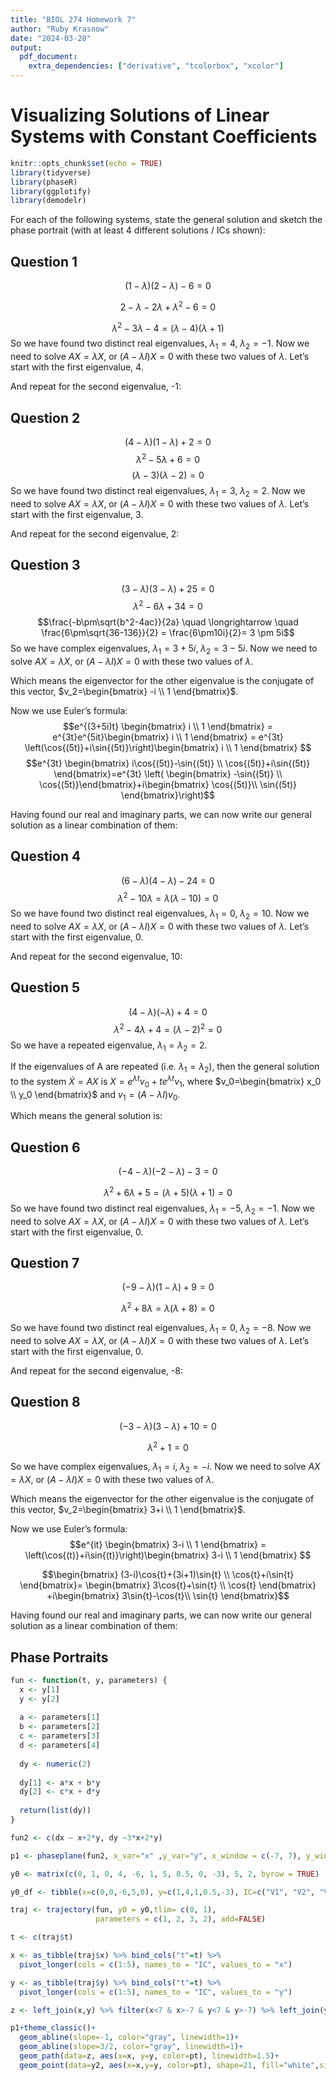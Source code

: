 ```yaml
---
title: "BIOL 274 Homework 7"
author: "Ruby Krasnow"
date: "2024-03-28"
output:
  pdf_document:
    extra_dependencies: ["derivative", "tcolorbox", "xcolor"]
---
```

# Visualizing Solutions of Linear Systems with Constant Coefficients

```r
knitr::opts_chunk$set(echo = TRUE)
library(tidyverse)
library(phaseR)
library(ggplotify)
library(demodelr)
```

For each of the following systems, state the general solution and sketch the phase portrait (with at least 4 different solutions / ICs shown):

## Question 1 
\begin{align*}
      \dot{x} &= x+2y \\
      \dot{y} &= 3x+2y
\end{align*}

\begin{equation*}
A = \begin{bmatrix} 
    1 & 2 \\
    3 & 2 \end{bmatrix}
  \end{equation*}

\begin{equation*}
\det{\begin{bmatrix} 
    1-\lambda & 2 \\
    3 & 2-\lambda \end{bmatrix}}=0 \\
\end{equation*}

$$ \left(1-\lambda\right) \left(2-\lambda\right)-6=0 $$

$$2-\lambda-2\lambda+\lambda^2-6=0 $$

$$\lambda^2-3\lambda-4=(\lambda-4)(\lambda+1) $$
So we have found two distinct real eigenvalues, $\lambda_1=4, \; \lambda_2=-1$. Now we need to solve $AX=\lambda X$, or $(A-\lambda I)X=0$ with these two values of $\lambda$. Let's start with the first eigenvalue, 4.

\begin{equation*}
A-4I=\begin{bmatrix} 
    1-4 & 2 \\
    3 & 2-4 \end{bmatrix}= \begin{bmatrix} 
    -3 & 2 \\
    3 & -2 \end{bmatrix} \longrightarrow{}
 \begin{bmatrix} 
  -3 & 2 \\  
  0 & 0
 \end{bmatrix} \end{equation*}
 
 \begin{equation*} 
  -3x_1+2x_2=0 \quad \rightarrow{} \quad 2x_2=3x_1 \quad \rightarrow{} \quad 
  v_1=
   \begin{bmatrix} 2 \\ 3  \end{bmatrix}
\end{equation*}

And repeat for the second eigenvalue, -1:
\begin{equation*}
A-(-I)=\begin{bmatrix} 
    1+1 & 2 \\
    3 & 2+1 \end{bmatrix}= \begin{bmatrix} 
    2 & 2 \\
    3 & 3 \end{bmatrix} \longrightarrow{}
 \begin{bmatrix} 
  1 & 1 \\  
  0 & 0
 \end{bmatrix} \end{equation*}
 
 \begin{equation*} 
  x_1+x_2=0 \quad \rightarrow{} \quad x_2=-x_1 \quad \rightarrow{} \quad 
  v_2=
   \begin{bmatrix} 1 \\ -1  \end{bmatrix}
\end{equation*}

\begin{tcolorbox}[colback=white, title=Solution]
$$X=C_1e^{4 t}\begin{bmatrix} 2 \\ 3  \end{bmatrix} +C_2e^{- t}\begin{bmatrix} 1 \\ -1 \end{bmatrix}$$
\end{tcolorbox}

\begin{tcolorbox}[colback=blue!5!white,colframe=blue!75!black,title=Check solution]
$$X'=C_1\begin{bmatrix} 8e^{4 t} \\ 12e^{4 t}  \end{bmatrix} +C_2\begin{bmatrix} -e^{-t} \\ e^{- t} \end{bmatrix}$$
$$x'= 8C_1e^{4 t}-C_2e^{-t}=2C_1e^{4 t}+C_2e^{- t}+2(3C_1e^{4 t}-C_2e^{- t})=x+2y$$
$$y'= 12C_1e^{4 t}+C_2e^{-t}=3(2C_1e^{4 t}+C_2e^{- t})+2(3C_1e^{4 t}-C_2e^{- t})=3x+2y$$
\end{tcolorbox}

## Question 2

\begin{align*}
      \dot{x} &= 4x+2y \\
      \dot{y} &= -x+y
\end{align*}

\begin{equation*}
A = \begin{bmatrix} 
    4 & 2 \\
    -1 & 1 \end{bmatrix}
  \end{equation*}

\begin{equation*}
\det{\begin{bmatrix} 
    4-\lambda & 2 \\
    -1 & 1-\lambda \end{bmatrix}}=0 \\
\end{equation*}


$$ \left(4-\lambda\right) \left(1-\lambda\right)+2=0 $$
$$ \lambda^2-5\lambda+6=0 $$
$$ \left(\lambda-3\right) \left(\lambda-2\right)=0 $$
So we have found two distinct real eigenvalues, $\lambda_1=3, \; \lambda_2=2$. Now we need to solve $AX=\lambda X$, or $(A-\lambda I)X=0$ with these two values of $\lambda$. Let's start with the first eigenvalue, 3.

\begin{equation*}
A-3I=\begin{bmatrix} 
    4-3 & 2 \\
    -1 & 1-3 \end{bmatrix}= \begin{bmatrix} 
    1 & 2 \\
    -1 & -2 \end{bmatrix} \longrightarrow{}
 \begin{bmatrix} 
  1 & 2 \\  
  0 & 0
 \end{bmatrix} \end{equation*}
 
  \begin{equation*} 
  x_1+2x_2=0 \quad \rightarrow{} \quad 2x_2=-x_1 \quad \rightarrow{} \quad 
  v_1=
   \begin{bmatrix} 2 \\ -1  \end{bmatrix}
\end{equation*}
 
 And repeat for the second eigenvalue, 2:
 \begin{equation*}
A-2I=\begin{bmatrix} 
    4-2 & 2 \\
    -1 & 1-2 \end{bmatrix}= \begin{bmatrix} 
    2 & 2 \\
    -1 & -1 \end{bmatrix} \longrightarrow{}
 \begin{bmatrix} 
  1 & 1 \\  
  0 & 0
 \end{bmatrix} \end{equation*}
 
  \begin{equation*} 
  x_1+x_2=0 \quad \rightarrow{} \quad x_2=-x_1 \quad \rightarrow{} \quad 
  v_2=
   \begin{bmatrix} 1 \\ -1  \end{bmatrix}
\end{equation*}
 
 \begin{tcolorbox}[colback=white, title=Solution]
$$X=C_1e^{3 t}\begin{bmatrix} 2 \\ -1  \end{bmatrix} +C_2e^{2 t}\begin{bmatrix} 1 \\ -1 \end{bmatrix}$$
\end{tcolorbox}
 
\begin{tcolorbox}[colback=blue!5!white,colframe=blue!75!black,title=Check solution]

$$x'= 6C_1e^{3 t}+2C_2e^{2t}=4(2C_1e^{3 t}+C_2e^{2 t})+2(-C_1e^{3 t}-C_2e^{2 t})=4x+2y$$

$$y'= -3C_1e^{3 t}-2C_2e^{2t}=-(2C_1e^{3 t}+C_2e^{2 t})+(-C_1e^{3 t}-C_2e^{2 t})=-x+y$$
\end{tcolorbox}
 
## Question 3

\begin{align*}
      \dot{x} &= 3x-5y \\
      \dot{y} &= 5x+3y
\end{align*}

\begin{equation*}
A = \begin{bmatrix} 
    3 & -5 \\
    5 & 3 \end{bmatrix}
  \end{equation*}

\begin{equation*}
\det{\begin{bmatrix} 
    3-\lambda & -5 \\
    5 & 3-\lambda \end{bmatrix}}=0 \\
\end{equation*}

$$ \left(3-\lambda\right) \left(3-\lambda\right)+25=0 $$
$$ \lambda^2-6\lambda+34=0 $$
$$\frac{-b\pm\sqrt{b^2-4ac}}{2a} \quad \longrightarrow \quad \frac{6\pm\sqrt{36-136}}{2} = \frac{6\pm10i}{2}= 3 \pm 5i$$
So we have complex eigenvalues, $\lambda_1=3+5i, \; \lambda_2=3-5i$. Now we need to solve $AX=\lambda X$, or $(A-\lambda I)X=0$ with these two values of $\lambda$.

\begin{equation*}
A-(3+5i)I=\begin{bmatrix} 
    3-3-5i & -5 \\
    5 & 3-3-5i \end{bmatrix}= \begin{bmatrix} 
    -5i & -5 \\
    5 & -5i \end{bmatrix} \quad \rightarrow{} \quad  
    \begin{bmatrix} 
    i & 1 \\
    0 & 0 \end{bmatrix}
\end{equation*}


\begin{equation*} 
  ix_1+x_2=0 \quad \rightarrow{} \quad ix_1=-x_2 \quad \rightarrow{} \quad v_1=
   \begin{bmatrix} i \\ 1  \end{bmatrix}
\end{equation*}

Which means the eigenvector for the other eigenvalue is the conjugate of this vector, $v_2=\begin{bmatrix} -i \\ 1  \end{bmatrix}$.

Now we use Euler's formula:
$$e^{(3+5i)t} \begin{bmatrix} i \\ 1  \end{bmatrix} = e^{3t}e^{5it}\begin{bmatrix} i \\ 1  \end{bmatrix} = e^{3t} \left(\cos{(5t)}+i\sin{(5t)}\right)\begin{bmatrix} i \\ 1 \end{bmatrix} $$
$$e^{3t} \begin{bmatrix} i\cos{(5t)}-\sin{(5t)} \\ \cos{(5t)}+i\sin{(5t)} \end{bmatrix}=e^{3t} \left(  \begin{bmatrix} -\sin{(5t)} \\ \cos{(5t)}\end{bmatrix}+i\begin{bmatrix} \cos{(5t)}\\ \sin{(5t)} \end{bmatrix}\right)$$

Having found our real and imaginary parts, we can now write our general solution as a linear combination of them:
\begin{tcolorbox}[colback=white, title=Solution]
$$X=C_1e^{3t} \begin{bmatrix} -\sin{5t} \\ \cos{5t} \end{bmatrix}+
C_2e^{3t} \begin{bmatrix} \cos{5t} \\ \sin{5t} \end{bmatrix} $$
\end{tcolorbox}

\begin{tcolorbox}[colback=blue!5!white,colframe=blue!75!black,title=Check solution]
$$x=-C_1e^{3t}\sin{5t}+C_2e^{3t}\cos{5t} $$
$$y=C_1e^{3t}\cos{5t}+C_2e^{3t}\sin{5t} $$
\begin{align*}
\dot{x} &= -5 C_1e^{3t}\cos{5t}-3C_1e^{3t}\sin{5t}-5C_2e^{3t}\sin{5t}+3 C_2e^{3t}\cos{5t} \\
        &= 3 \left( -C_1e^{3t}\sin{5t}+C_2e^{3t}\cos{5t} \right)- 5\left( C_1e^{3t}\cos{5t}+C_2e^{3t}\sin{5t}\right) \\
        &= 3x-5y
\end{align*}

\begin{align*}
\dot{y} &= -5 C_1e^{3t}\sin{5t}+3C_1e^{3t}\cos{5t}+5C_2e^{3t}\cos{5t}+3C_2e^{3t}\sin{5t} \\
        &= 5 \left( -C_1e^{3t}\sin{5t}+C_2e^{3t}\cos{5t} \right)+3\left( C_1e^{3t}\cos{5t}+C_2e^{3t}\sin{5t}\right) \\
        &= 5x+3y
\end{align*}
\end{tcolorbox}

## Question 4

\begin{align*}
      \dot{x} &= 6x-8y \\
      \dot{y} &= -3x+4y
\end{align*}

\begin{equation*}
A = \begin{bmatrix} 
    6 & -8 \\
    -3 & 4 \end{bmatrix}
  \end{equation*}

\begin{equation*}
\det{\begin{bmatrix} 
    6-\lambda & -8 \\
    -3 & 4-\lambda \end{bmatrix}}=0 \\
\end{equation*}

$$ \left(6-\lambda\right) \left(4-\lambda\right)-24=0 $$
$$\lambda^2-10\lambda=\lambda(\lambda-10)=0 $$
So we have found two distinct real eigenvalues, $\lambda_1=0, \; \lambda_2=10$. Now we need to solve $AX=\lambda X$, or $(A-\lambda I)X=0$ with these two values of $\lambda$. Let's start with the first eigenvalue, 0.

\begin{equation*}
A-0I=\begin{bmatrix} 
   6 & -8 \\
    -3 & 4 \end{bmatrix} \quad \rightarrow{} \quad  
    \begin{bmatrix} 
    3 & -4 \\
    0 & 0 \end{bmatrix} \end{equation*}

\begin{equation*} 
  3x_1-4x_2=0 \quad \rightarrow{} \quad 3x_1=4x_2 \quad \rightarrow{} \quad v_1=
   \begin{bmatrix} 4 \\ 3  \end{bmatrix}
\end{equation*}

 And repeat for the second eigenvalue, 10:
\begin{equation*}
A-10I=\begin{bmatrix} 
   6-10 & -8 \\
    -3 & 4-10 \end{bmatrix} =
    \begin{bmatrix} 
   -4 & -8 \\
    -3 & -6 \end{bmatrix} \quad \rightarrow{} \quad  
    \begin{bmatrix} 
    1 & 2 \\
    0 & 0 \end{bmatrix} \end{equation*}

\begin{equation*} 
  x_1+2x_2=0 \quad \rightarrow{} \quad x_1=-2x_2 \quad \rightarrow{} \quad v_2=
   \begin{bmatrix} -2 \\ 1  \end{bmatrix}
\end{equation*}


\begin{tcolorbox}[colback=white, title=Solution]
$$X=C_1\begin{bmatrix} 4 \\ 3  \end{bmatrix} +C_2e^{10 t}\begin{bmatrix} -2 \\ 1 \end{bmatrix}$$
\end{tcolorbox}
\begin{tcolorbox}[colback=blue!5!white,colframe=blue!75!black,title=Check solution]

$$x'= -20C_2e^{10t}=6(4C_1-2C_2e^{10t)}-8(3C_1+C_2e^{10 t})=6x-8y$$
$$y'= 10C_2e^{10t}=-3(4C_1-2C_2e^{10t)}+4(3C_1+C_2e^{10 t})=-3x+4y$$
\end{tcolorbox}


## Question 5

\begin{align*}
      \dot{x} &= 4x-2y \\
      \dot{y} &= 2x
\end{align*}

\begin{equation*}
A = \begin{bmatrix} 
    4 & -2 \\
    2 & 0 \end{bmatrix}
  \end{equation*}

\begin{equation*}
\det{\begin{bmatrix} 
    4-\lambda & -2 \\
    2 & -\lambda \end{bmatrix}}=0 \\
\end{equation*}

$$ \left(4-\lambda\right) \left(-\lambda\right)+4=0 $$
$$\lambda^2-4\lambda+4=(\lambda-2)^2=0 $$
So we have a repeated eigenvalue, $\lambda_1=\lambda_2=2$.

If the eigenvalues of A are repeated (i.e. $\lambda_1=\lambda_2$), then the general solution to the system $\dot{X}=AX$ is $X=e^{\lambda t} v_0+te^{\lambda t} v_1$, where $v_0=\begin{bmatrix} x_0 \\ y_0 \end{bmatrix}$ and $v_1 = (A-\lambda I)v_0$.

\begin{align*}
v_1 &= (A-2I)v_0 \\
    &= \begin{bmatrix} 
    2 & -2 \\
    2 & -2 \end{bmatrix} \begin{bmatrix} x_0 \\ y_0 \end{bmatrix} \\
    &= \begin{bmatrix} 2x_0-2y_0 \\ 2x_0-2y_0 \end{bmatrix}
\end{align*}

Which means the general solution is:
\begin{tcolorbox}[colback=white, title=Solution]
$$X=e^{2t} \begin{bmatrix} x_0 \\ y_0 \end{bmatrix}+2te^{2t}\begin{bmatrix} x_0-y_0 \\ x_0-y_0 \end{bmatrix}$$
\end{tcolorbox}
\begin{tcolorbox}[colback=blue!5!white,colframe=blue!75!black,title=Check solution]
\begin{align*}
\dot{x}&= 2e^{2t} x_0 + 4te^{2t} (x_0-y_0)+ 2e^{2t} (x_0-y_0) \\
       &= 4e^{2t} x_0 + 4te^{2t} (x_0-y_0)-2e^{2t} y_0 \\
       &= 4(e^{2t} x_0 + 2te^{2t} (x_0-y_0))-2(e^{2t} y_0 + 2te^{2t} (x_0-y_0)) \\
       &= 4x-2y
\end{align*}

\begin{align*}
\dot{y}&= 2e^{2t} y_0 + 4te^{2t} (x_0-y_0)+ 2e^{2t} (x_0-y_0) \\
       &= 2e^{2t} x_0 + 4te^{2t} (x_0-y_0)\\
       &= 2(e^{2t} x_0 + 2te^{2t} (x_0-y_0)) \\
       &= 2x
\end{align*}
\end{tcolorbox}

## Question 6

\begin{align*}
      \dot{x} &= -4x+y \\
      \dot{y} &= 3x-2y
\end{align*}

\begin{equation*}
A = \begin{bmatrix} 
    -4 & 1 \\
    3 & -2 \end{bmatrix}
  \end{equation*}

\begin{equation*}
\det{\begin{bmatrix} 
    -4-\lambda & 1 \\
    3 & -2-\lambda \end{bmatrix}}=0 \\
\end{equation*}

$$ \left(-4-\lambda\right) \left(-2-\lambda\right)-3=0 $$


$$\lambda^2+6\lambda+5=(\lambda+5)(\lambda+1)=0 $$
So we have found two distinct real eigenvalues, $\lambda_1=-5, \; \lambda_2=-1$. Now we need to solve $AX=\lambda X$, or $(A-\lambda I)X=0$ with these two values of $\lambda$. Let's start with the first eigenvalue, 0.

\begin{equation*}
A+5I=\begin{bmatrix} 
    -4+5 & 1 \\
    3 & -2+5 \end{bmatrix} =
    \begin{bmatrix} 
    1 & 1 \\
    3 & 3 \end{bmatrix} \quad \rightarrow{} \quad  
    \begin{bmatrix} 
    1 & 1 \\
    0 & 0 \end{bmatrix} \end{equation*}

\begin{equation*} 
  x_1+x_2=0 \quad \rightarrow{} \quad x_1=-x_2 \quad \rightarrow{} \quad v_2=
   \begin{bmatrix} 1 \\ -1  \end{bmatrix}
\end{equation*}

\begin{equation*}
A+I=\begin{bmatrix} 
    -4+1 & 1 \\
    3 & -2+1 \end{bmatrix} =
    \begin{bmatrix} 
    -3 & 1 \\
    3 & -1 \end{bmatrix} \quad \rightarrow{} \quad  
    \begin{bmatrix} 
    3 & -1 \\
    0 & 0 \end{bmatrix} \end{equation*}

\begin{equation*} 
  3x_1-x_2=0 \quad \rightarrow{} \quad 3x_1=x_2 \quad \rightarrow{} \quad v_2=
   \begin{bmatrix} 1 \\ 3  \end{bmatrix}
\end{equation*}


 \begin{tcolorbox}[colback=white, title=Solution]
$$X=C_1e^{-5 t}\begin{bmatrix} 1 \\ -1  \end{bmatrix} +C_2e^{- t}\begin{bmatrix} 1 \\ 3 \end{bmatrix}$$
\end{tcolorbox}

\begin{tcolorbox}[colback=blue!5!white,colframe=blue!75!black,title=Check solution]
$$x'=-5C_1e^{-5 t}-C_2 e^{- t}=-4(C_1e^{-5 t}+C_2 e^{- t})+(-C_1e^{-5 t}+3C_2 e^{- t})=-4x+y $$
$$y'=5C_1e^{-5 t}-3C_2 e^{- t}=3(C_1e^{-5 t}+C_2 e^{- t})-2(-C_1e^{-5 t}+3C_2 e^{- t})=3x-2y $$
\end{tcolorbox}


## Question 7

\begin{align*}
      \dot{x} &= -9x-3y \\
      \dot{y} &= 3x+y
\end{align*}

\begin{equation*}
A = \begin{bmatrix} 
    -9 & -3 \\
    3 & 1 \end{bmatrix}
  \end{equation*}

\begin{equation*}
\det{\begin{bmatrix} 
    -9-\lambda & -3 \\
    3 & 1-\lambda \end{bmatrix}}=0 \\
\end{equation*}


$$ \left(-9-\lambda\right) \left(1-\lambda\right)+9=0 $$

$$\lambda^2+8\lambda=\lambda(\lambda+8)=0 $$

So we have found two distinct real eigenvalues, $\lambda_1=0, \; \lambda_2=-8$. Now we need to solve $AX=\lambda X$, or $(A-\lambda I)X=0$ with these two values of $\lambda$. Let's start with the first eigenvalue, 0.

\begin{equation*}
A-0I=\begin{bmatrix} 
  -9 & -3 \\
    3 & 1 \end{bmatrix} \quad \rightarrow{} \quad  
    \begin{bmatrix} 
    3 & 1 \\
    0 & 0 \end{bmatrix} \end{equation*}

\begin{equation*} 
  3x_1+x_2=0 \quad \rightarrow{} \quad 3x_1=-x_2 \quad \rightarrow{} \quad v_1=
   \begin{bmatrix} 1 \\ -3  \end{bmatrix}
\end{equation*}

 And repeat for the second eigenvalue, -8:
\begin{equation*}
A+8I=\begin{bmatrix} 
    -9+8 & -3 \\
    3 & 1+8 \end{bmatrix} =
    \begin{bmatrix} 
   -1 & -3 \\
    3 & 9 \end{bmatrix} \quad \rightarrow{} \quad  
    \begin{bmatrix} 
    1 & 3 \\
    0 & 0 \end{bmatrix} \end{equation*}

\begin{equation*} 
  x_1+3x_2=0 \quad \rightarrow{} \quad x_1=-3x_2 \quad \rightarrow{} \quad v_2=
   \begin{bmatrix} 3 \\ -1  \end{bmatrix}
\end{equation*}

 \begin{tcolorbox}[colback=white, title=Solution]
$$X=C_1\begin{bmatrix} 1 \\ -3  \end{bmatrix} +C_2e^{-8t}\begin{bmatrix} 3 \\ -1 \end{bmatrix}$$
\end{tcolorbox}

\begin{tcolorbox}[colback=blue!5!white,colframe=blue!75!black,title=Check solution]
$$x'=-24C_2e^{-8t}= -9(C_1+3C_2e^{-8t})-3(-3C_1-C_2e^{-8t})=-9x-3y$$
$$y'=8C_2e^{-8t}=3(C_1+3C_2e^{-8t})+(-3C_1-C_2e^{-8t})=3x+y $$

\end{tcolorbox}


## Question 8

\begin{align*}
      \dot{x} &= -3x+10y \\
      \dot{y} &= -x+3y
\end{align*}

\begin{equation*}
A = \begin{bmatrix} 
    -3 & 10 \\
    -1 & 3 \end{bmatrix}
  \end{equation*}

\begin{equation*}
\det{\begin{bmatrix} 
    -3-\lambda & 10 \\
    -1 & 3-\lambda \end{bmatrix}}=0 \\
\end{equation*}

$$ \left(-3-\lambda\right) \left(3-\lambda\right)+10=0 $$

$$\lambda^2+1=0 $$

So we have complex eigenvalues, $\lambda_1=i, \; \lambda_2=-i$. Now we need to solve $AX=\lambda X$, or $(A-\lambda I)X=0$ with these two values of $\lambda$.

\begin{equation*}
A-iI=\begin{bmatrix} 
    -3-i & 10 \\
    -1 & 3-i \end{bmatrix}\quad \rightarrow{} \quad  
    \begin{bmatrix} 
    -1 & 3-i \\
    0 & 0 \end{bmatrix}
\end{equation*}


\begin{equation*} 
  -x_1+(3-i)x_2=0 \quad \rightarrow{} \quad x_1=(3-i)x_2 \quad \rightarrow{} \quad v_1=
   \begin{bmatrix} 3-i \\ 1  \end{bmatrix}
\end{equation*}

Which means the eigenvector for the other eigenvalue is the conjugate of this vector, $v_2=\begin{bmatrix} 3+i \\ 1  \end{bmatrix}$.

Now we use Euler's formula:
$$e^{it} \begin{bmatrix} 3-i \\ 1  \end{bmatrix} = \left(\cos{(t)}+i\sin{(t)}\right)\begin{bmatrix} 3-i \\ 1 \end{bmatrix} $$

$$\begin{bmatrix} (3-i)\cos{t}+(3i+1)\sin{t} \\ \cos{t}+i\sin{t} \end{bmatrix}=  
\begin{bmatrix} 3\cos{t}+\sin{t} \\ \cos{t} \end{bmatrix} +i\begin{bmatrix} 3\sin{t}-\cos{t}\\ \sin{t} \end{bmatrix}$$


Having found our real and imaginary parts, we can now write our general solution as a linear combination of them:
\begin{tcolorbox}[colback=white, title=Solution]
$$X=C_1 \begin{bmatrix} 3\cos{t}+\sin{t} \\ \cos{t} \end{bmatrix}+
C_2 \begin{bmatrix} 3\sin{t}-\cos{t}\\ \sin{t} \end{bmatrix} $$
\end{tcolorbox}

\begin{tcolorbox}[colback=blue!5!white,colframe=blue!75!black,title=Check solution]

\begin{align*}
x'&=-3C_1\sin{t}+C_1\cos{t}+3C_2 \cos{t}+C_2\sin{t} \\
  &= -3(3C_1\cos{t}+C_1\sin{t}+3C_2\sin{t}-C_2\cos{t})+ 10(C_1 \cos{t}+C_2\sin{t}) \\
  &= -3x+10y
\end{align*}

\begin{align*}
y'&=-C_1\sin{t}+C_2 \cos{t} \\
  &= -(3C_1\cos{t}+C_1\sin{t}+3C_2\sin{t}-C_2\cos{t})+ 3(C_1 \cos{t}+C_2\sin{t}) \\
  &= -x+3y
\end{align*}
\end{tcolorbox}

## Phase Portraits

```r
fun <- function(t, y, parameters) {
  x <- y[1]
  y <- y[2]
  
  a <- parameters[1]
  b <- parameters[2]
  c <- parameters[3]
  d <- parameters[4]
 
  dy <- numeric(2)
  
  dy[1] <- a*x + b*y
  dy[2] <- c*x + d*y  
  
  return(list(dy))
}

```

```r
fun2 <- c(dx ~ x+2*y, dy ~3*x+2*y)

p1 <- phaseplane(fun2, x_var="x" ,y_var="y", x_window = c(-7, 7), y_window = c(-7, 7))

y0 <- matrix(c(0, 1, 0, 4, -6, 1, 5, 0.5, 0, -3), 5, 2, byrow = TRUE)

y0_df <- tibble(x=c(0,0,-6,5,0), y=c(1,4,1,0.5,-3), IC=c("V1", "V2", "V3", "V4", "V5"))%>% mutate(pt = paste0("(",x, ",", y, ")"))
```

```r
traj <- trajectory(fun, y0 = y0,tlim= c(0, 1), 
                   parameters = c(1, 2, 3, 2), add=FALSE)

t <- c(traj$t)

x <- as_tibble(traj$x) %>% bind_cols("t"=t) %>% 
  pivot_longer(cols = c(1:5), names_to = "IC", values_to = "x")

y <- as_tibble(traj$y) %>% bind_cols("t"=t) %>% 
  pivot_longer(cols = c(1:5), names_to = "IC", values_to = "y")

z <- left_join(x,y) %>% filter(x<7 & x>-7 & y<7 & y>-7) %>% left_join(y0_df %>% select(IC, pt), by="IC")

```

```r
p1+theme_classic()+
  geom_abline(slope=-1, color="gray", linewidth=1)+
  geom_abline(slope=3/2, color="gray", linewidth=1)+
  geom_path(data=z, aes(x=x, y=y, color=pt), linewidth=1.5)+
  geom_point(data=y2, aes(x=x,y=y, color=pt), shape=21, fill="white",size=4, stroke=2)+labs(color="IC")

```


